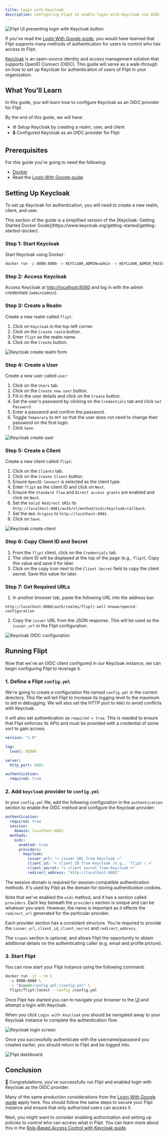 ```yaml
---
title: Login with Keycloak
description: Configuring Flipt to enable login with Keycloak via OIDC
---
```


![Flipt UI presenting login with Keycloak button](/images/guides/login-with-keycloak/login-with-keycloak.png)

If you've read the [Login With Google guide](/guides/operation/authentication/login-with-google), you would have learned that Flipt supports many methods of authentication for users to control who has access to Flipt.

[Keycloak](https://www.keycloak.org/) is an open-source identity and access management solution that supports OpenID Connect (OIDC). This guide will serve as a walk-through on how to set up Keycloak for authentication of users of Flipt in your organization.

## What You'll Learn

In this guide, you will learn how to configure Keycloak as an OIDC provider for Flipt.

By the end of this guide, we will have:

- ⚙️ Setup Keycloak by creating a realm, user, and client
- 🔒 Configured Keycloak as an OIDC provider for Flipt

## Prerequisites

For this guide you're going to need the following:

- [Docker](https://www.docker.com/)
- Read the [Login With Google guide](/guides/operation/authentication/login-with-google)

## Setting Up Keycloak

To set up Keycloak for authentication, you will need to create a new realm, client, and user.

<Info>
  This section of the guide is a simplified version of the [Keycloak: Getting
  Started Docker
  Guide](https://www.keycloak.org/getting-started/getting-started-docker).
</Info>

### Step 1: Start Keycloak

Start Keycloak using Docker:

```bash
docker run -p 8080:8080 -e KEYCLOAK_ADMIN=admin -e KEYCLOAK_ADMIN_PASSWORD=admin quay.io/keycloak/keycloak:24.0.4 start-dev
```

### Step 2: Access Keycloak

Access Keycloak at [http://localhost:8080](http://localhost:8080) and log in with the admin credentials (`admin`/`admin`).

### Step 3: Create a Realm

Create a new realm called `flipt`:

1. Click on `Keycloak` in the top-left corner.
1. Click on the `Create realm` button.
1. Enter `flipt` as the realm name.
1. Click on the `Create` button.

![Keycloak create realm form](/images/guides/login-with-keycloak/create-keycloak-realm.png)

### Step 4: Create a User

Create a new user called `user`:

1. Click on the `Users` tab.
1. Click on the `Create new user` button.
1. Fill in the user details and click on the `Create` button.
1. Set the user's password by clicking on the `Credentials` tab and click `Set Password`.
1. Enter a password and confirm the password.
1. Toggle `Temporary` to `OFF` so that the user does not need to change their password on the first login.
1. Click `Save`.

![Keycloak create user](/images/guides/login-with-keycloak/create-keycloak-user.png)

### Step 5: Create a Client

Create a new client called `flipt`:

1. Click on the `Clients` tab.
1. Click on the `Create Client` button.
1. Ensure `OpenID Connect` is selected as the client type.
1. Enter `flipt` as the client ID and click on `Next`.
1. Ensure the `Standard flow` and `Direct access grants` are enabled and click on `Next`.
1. Set the `Valid Redirect URIs` to `http://localhost:8081/auth/vl/method/oidc/keycloak/callback`.
1. Set the `Web Origins` to `http://localhost:8081`.
1. Click on `Save`.

![Keycloak create client](/images/guides/login-with-keycloak/create-keycloak-client.png)

### Step 6: Copy Client ID and Secret

1. From the `flipt` client, click on the `Credentials` tab.
1. The client ID will be displayed at the top of the page (e.g., `flipt`). Copy this value and save it for later.
1. Click on the copy icon next to the `Client Secret` field to copy the client secret. Save this value for later.

### Step 7: Get Required URLs

1. In another browser tab, paste the following URL into the address bar:

```
http://localhost:8080/auth/realms/flipt/.well-known/openid-configuration
```

2. Copy the `issuer` URL from the JSON response. This will be used as the `issuer_url` in the Flipt configuration.

![Keycloak OIDC configuration](/images/guides/login-with-keycloak/keycloak-oidc-configuration.png)

## Running Flipt

Now that we've an OIDC client configured in our Keycloak instance, we can begin configuring Flipt to leverage it.

### 1. Define a Flipt `config.yml`

We're going to create a configuration file named `config.yml` in the current directory.
This file will tell Flipt to increase its logging level to the maximum to aid in debugging. We will also set the HTTP port to `8081` to avoid conflicts with Keycloak.

It will also set authentication as `required = true`.
This is needed to ensure that Flipt enforces its APIs and must be provided with a credential of some sort to gain access.

```yaml config.yml
version: "1.0"

log:
  level: DEBUG

server:
  http_port: 8081

authentication:
  required: true
```

### 2. Add `keycloak` provider to `config.yml`

In your `config.yml` file, add the following configuration in the `authentication` section to enable the OIDC method and configure the Keycloak provider:

```yaml config.yml
authentication:
  required: true
  session:
    domain: localhost:8081
  methods:
    oidc:
      enabled: true
      providers:
        keycloak:
          issuer_url: "< issuer URL from Keycloak >"
          client_id: "< client ID from Keycloak (e.g., `flipt`) >"
          client_secret: "< client secret from Keycloak >"
          redirect_address: "http://localhost:8081"
```

The session domain is required for session-compatible authentication methods. It's used by Flipt as the domain for storing authentication cookies.

Note that we've enabled the `oidc` method, and it has a section called `providers`. Each key beneath the `providers` section is unique and can be whatever you want. However, the name is important as it effects the `redirect_url` generated for the particular provider.

Each provider section has a consistent structure. You're required to provide the `issuer_url`, `client_id`, `client_secret` and `redirect_address`.

The `scopes` section is optional, and allows Flipt the opportunity to obtain additional details on the authenticating caller (e.g. email and profile picture).

### 3. Start Flipt

You can now start your Flipt instance using the following command:

```sh
docker run -it --rm \
  -p 8080:8080 \
  -v "$(pwd)/config.yml:/config.yml" \
  flipt/flipt:latest --config /config.yml
```

Once Flipt has started you can to navigate your browser to the [UI](http://localhost:8081) and attempt a login with Keycloak.

When you click `Login with Keycloak` you should be navigated away to your Keycloak instance to complete the authentication flow.

![Keycloak login screen](/images/guides/login-with-keycloak/keycloak-login.png)

Once you successfully authenticate with the username/password you created earlier, you should return to Flipt and be logged into.

![Flipt dashboard](/images/guides/login-with-keycloak/flipt-dashboard.png)

## Conclusion

🎉 Congratulations, you've successfully run Flipt and enabled login with Keycloak as the OIDC provider.

Many of the same production considerations from the [Login With Google guide](/guides/operation/authentication/login-with-google) apply here. You should follow the same steps to secure your Flipt instance and ensure that only authorized users can access it.

Next, you might want to consider enabling authorization and setting up policies to control who can access what in Flipt. You can learn more about this in the [Role-Based Access Control with Keycloak guide](/guides/operation/authorization/rbac-with-keycloak).
